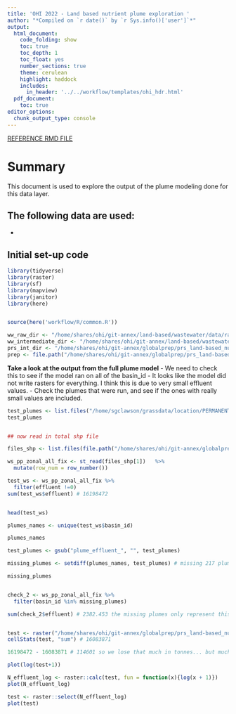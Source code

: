 ```yaml
---
title: 'OHI 2022 - Land based nutrient plume exploration '
author: "*Compiled on `r date()` by `r Sys.info()['user']`*"
output: 
  html_document:
    code_folding: show
    toc: true
    toc_depth: 1
    toc_float: yes
    number_sections: true
    theme: cerulean
    highlight: haddock
    includes: 
      in_header: '../../workflow/templates/ohi_hdr.html' 
  pdf_document:
    toc: true
editor_options: 
  chunk_output_type: console
---
```


[REFERENCE RMD FILE](http://ohi-science.org/ohiprep_v2020/globalprep/cw_nutrient_o_chem/v2020/plume_output_exploration.html)


# Summary
This document is used to explore the output of the plume modeling done for this data layer.  

## The following data are used:

* 



## Initial set-up code

```r
library(tidyverse)
library(raster)
library(sf)
library(mapview)
library(janitor)
library(here)


source(here('workflow/R/common.R'))

ww_raw_dir <- "/home/shares/ohi/git-annex/land-based/wastewater/data/raw"
ww_intermediate_dir <- "/home/shares/ohi/git-annex/land-based/wastewater/data/interim"
prs_int_dir <- "/home/shares/ohi/git-annex/globalprep/prs_land-based_nutrient/v2022/int"
prep <- file.path("/home/shares/ohi/git-annex/globalprep/prs_land-based_nutrient/v2022")

```

**Take a look at the output from the full plume model**
 - We need to check this to see if the model ran on all of the basin_id
 - It looks like the model did not write rasters for everything. I think this is due to very small effluent values. 
 - Check the plumes that were run, and see if the ones with really small values are included. 
 
```r
test_plumes <- list.files("/home/sgclawson/grassdata/location/PERMANENT/cats", pattern = "plume_effluent")
test_plumes


## now read in total shp file

files_shp <- list.files(file.path("/home/shares/ohi/git-annex/globalprep/prs_land-based_nutrient/v2022/int/pourpoints/"), pattern = "shp", full = TRUE)

ws_pp_zonal_all_fix <- st_read(files_shp[1])   %>%
  mutate(row_num = row_number()) 

test_ws <- ws_pp_zonal_all_fix %>%
  filter(effluent !=0)
sum(test_ws$effluent) # 16198472


head(test_ws)

plumes_names <- unique(test_ws$basin_id)

plumes_names

test_plumes <- gsub("plume_effluent_", "", test_plumes)

missing_plumes <- setdiff(plumes_names, test_plumes) # missing 217 plumes 

missing_plumes


check_2 <- ws_pp_zonal_all_fix %>%
  filter(basin_id %in% missing_plumes)

sum(check_2$effluent) # 2382.453 the missing plumes only represent this many tonnes


test <- raster("/home/shares/ohi/git-annex/globalprep/prs_land-based_nutrient/v2022/output/N_plume/pourpoints_crop_manure_leached_volt_N_2005_joined.tif")
cellStats(test, "sum") # 16083871

16198472 - 16083871 # 114601 so we lose that much in tonnes... but much of that is probably excluded from the plume model anyways. 

plot(log(test+1))

N_effluent_log <- raster::calc(test, fun = function(x){log(x + 1)})
plot(N_effluent_log)

test <- raster::select(N_effluent_log)
plot(test)




```






